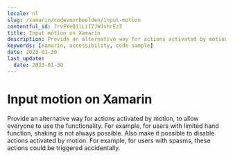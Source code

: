 ```yaml
---
locale: nl
slug: /xamarin/codevoorbeelden/input-motion
contentful_id: 7rvFYeQ1lLiI7JWJvhrEzZ
title: Input motion on Xamarin
description: Provide an alternative way for actions activated by motion, to allow everyone to use the functionality.
keywords: [Xamarin, accessibility, code sample]
date: 2023-01-30
last_update:
  date: 2023-01-30
---
```


# Input motion on Xamarin

Provide an alternative way for actions activated by motion, to allow everyone to use the functionality. For example, for users with limited hand function, shaking is not always possible. Also make it possible to disable actions activated by motion. For example, for users with spasms, these actions could be triggered accidentally.

<CodeSample id="input-motion" platform="xamarin" locale="nl"/>
